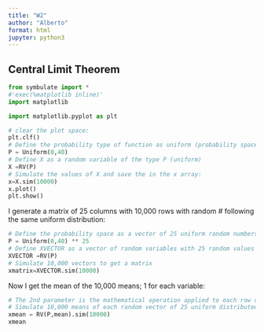 ```yaml
---
title: "W2"
author: "Alberto"
format: html
jupyter: python3
---
```


## Central Limit Theorem

```python
from symbulate import *
#'exec(%matplotlib inline)' 
import matplotlib

import matplotlib.pyplot as plt
```

```python
# clear the plot space:
plt.clf()
# Define the probability type of function as uniform (probability space)
P = Uniform(0,40)
# Define X as a random variable of the type P (uniform)
X =RV(P)
# Simulate the values of X and save the in the x array: 
x=X.sim(10000)
x.plot()
plt.show()
```

I generate a matrix of 25 columns with 10,000 rows with random \# following the same uniform distribution:

```python
# Define the probability space as a vector of 25 uniform random numbers:
P = Uniform(0,40) ** 25
# Define XVECTOR as a vector of random variables with 25 random values 
XVECTOR =RV(P)
# Simulate 10,000 vectors to get a matrix  
xmatrix=XVECTOR.sim(10000)
```

Now I get the mean of the 10,000 means; 1 for each variable:

```python
# The 2nd parameter is the mathematical operation applied to each row of the random vector
# Simulate 10,000 means of each random vector of 25 uniform distributed numbers: 
xmean = RV(P,mean).sim(10000)
xmean
```
